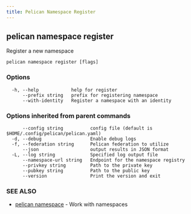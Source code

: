 ```yaml
---
title: Pelican Namespace Register
---
```


## pelican namespace register

Register a new namespace

```
pelican namespace register [flags]
```

### Options

```
  -h, --help            help for register
      --prefix string   prefix for registering namespace
      --with-identity   Register a namespace with an identity
```

### Options inherited from parent commands

```
      --config string          config file (default is $HOME/.config/pelican/pelican.yaml)
  -d, --debug                  Enable debug logs
  -f, --federation string      Pelican federation to utilize
      --json                   output results in JSON format
  -L, --log string             Specified log output file
      --namespace-url string   Endpoint for the namespace registry
      --privkey string         Path to the private key
      --pubkey string          Path to the public key
      --version                Print the version and exit
```

### SEE ALSO

* [pelican namespace](/commands-reference/pelican/namespace/)	 - Work with namespaces

